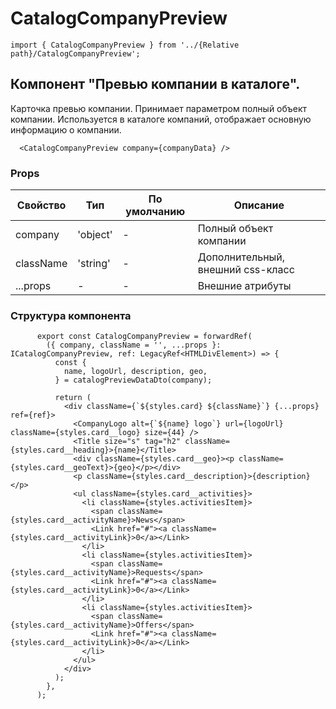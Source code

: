 # CatalogCompanyPreview

```tsx
import { CatalogCompanyPreview } from '../{Relative path}/CatalogCompanyPreview';
```
## Компонент "Превью компании в каталоге". 
  Карточка превью компании. Принимает параметром полный объект компании. Используется в каталоге компаний, отображает основную информацию о компании. 

```tsx
  <CatalogCompanyPreview company={companyData} />
```

### Props
| Свойство                      | Тип                                     | По умолчанию | Описание                                                      |
|-------------------------------|-----------------------------------------|--------------|---------------------------------------------------------------|
| company                       | 'object'                                |       -      | Полный объект компании                                        |
| className                     | 'string'                                |       -      | Дополнительный, внешний css-класс                             |
| ...props                      | -                                       |       -      | Внешние атрибуты                                              |




### Структура компонента
```tsx
      export const CatalogCompanyPreview = forwardRef(
        ({ company, className = '', ...props }: ICatalogCompanyPreview, ref: LegacyRef<HTMLDivElement>) => {
          const {
            name, logoUrl, description, geo,
          } = catalogPreviewDataDto(company);

          return (
            <div className={`${styles.card} ${className}`} {...props} ref={ref}>
              <CompanyLogo alt={`${name} logo`} url={logoUrl} className={styles.card__logo} size={44} />
              <Title size="s" tag="h2" className={styles.card__heading}>{name}</Title>
              <div className={styles.card__geo}><p className={styles.card__geoText}>{geo}</p></div>
              <p className={styles.card__description}>{description}</p>
              <ul className={styles.card__activities}>
                <li className={styles.activitiesItem}>
                  <span className={styles.card__activityName}>News</span>
                  <Link href="#"><a className={styles.card__activityLink}>0</a></Link>
                </li>
                <li className={styles.activitiesItem}>
                  <span className={styles.card__activityName}>Requests</span>
                  <Link href="#"><a className={styles.card__activityLink}>0</a></Link>
                </li>
                <li className={styles.activitiesItem}>
                  <span className={styles.card__activityName}>Offers</span>
                  <Link href="#"><a className={styles.card__activityLink}>0</a></Link>
                </li>
              </ul>
            </div>
          );
        },
      );
```

